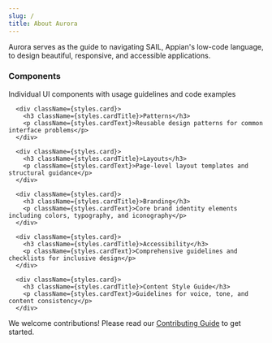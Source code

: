 ```yaml
---
slug: /
title: About Aurora
---
```



<div className={styles.gradientBg}>
  <div className={styles.blobContainer}>
    <div className={`${styles.blob} ${styles.blob1}`}></div>
    <div className={`${styles.blob} ${styles.blob2}`}></div>
    <div className={`${styles.blob} ${styles.blob3}`}></div>
    <div className={`${styles.blob} ${styles.blob4}`}></div>
  </div>
</div>

<p className={styles.subtitle}>
  Aurora serves as the guide to navigating SAIL, Appian's low-code language, to design beautiful, responsive, and accessible applications.
</p>

<div className={styles.grid}>
      <div className={styles.card}>
        <h3 className={styles.cardTitle}>Components</h3>
        <p className={styles.cardText}>Individual UI components with usage guidelines and code examples</p>
      </div>
      
      <div className={styles.card}>
        <h3 className={styles.cardTitle}>Patterns</h3>
        <p className={styles.cardText}>Reusable design patterns for common interface problems</p>
      </div>

      <div className={styles.card}>
        <h3 className={styles.cardTitle}>Layouts</h3>
        <p className={styles.cardText}>Page-level layout templates and structural guidance</p>
      </div>

      <div className={styles.card}>
        <h3 className={styles.cardTitle}>Branding</h3>
        <p className={styles.cardText}>Core brand identity elements including colors, typography, and iconography</p>
      </div>

      <div className={styles.card}>
        <h3 className={styles.cardTitle}>Accessibility</h3>
        <p className={styles.cardText}>Comprehensive guidelines and checklists for inclusive design</p>
      </div>

      <div className={styles.card}>
        <h3 className={styles.cardTitle}>Content Style Guide</h3>
        <p className={styles.cardText}>Guidelines for voice, tone, and content consistency</p>
      </div>
</div>

<p className={styles.footer}>
  We welcome contributions! Please read our <a href="./CONTRIBUTING" className={styles.link}>Contributing Guide</a> to get started.
</p>